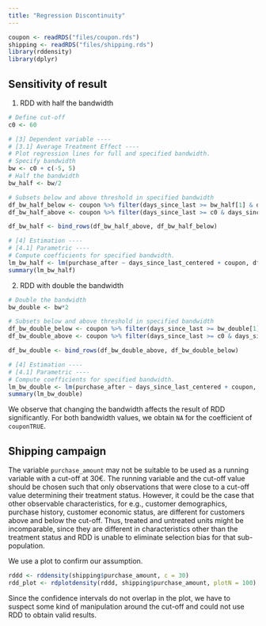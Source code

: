 ```yaml
---
title: "Regression Discontinuity"
---
```


```r
coupon <- readRDS("files/coupon.rds")
shipping <- readRDS("files/shipping.rds")
library(rddensity)
library(dplyr)
```

## Sensitivity of result

1. RDD with half the bandwidth
```r
# Define cut-off
c0 <- 60

# [3] Dependent variable ----
# [3.1] Average Treatment Effect ----
# Plot regression lines for full and specified bandwidth.
# Specify bandwidth
bw <- c0 + c(-5, 5)
# Half the bandwidth
bw_half <- bw/2

# Subsets below and above threshold in specified bandwidth
df_bw_half_below <- coupon %>% filter(days_since_last >= bw_half[1] & days_since_last < c0)
df_bw_half_above <- coupon %>% filter(days_since_last >= c0 & days_since_last <= bw_half[2])

df_bw_half <- bind_rows(df_bw_half_above, df_bw_half_below)

# [4] Estimation ----
# [4.1] Parametric ----
# Compute coefficients for specified bandwidth.
lm_bw_half <- lm(purchase_after ~ days_since_last_centered + coupon, df_bw_half)
summary(lm_bw_half)
```

2. RDD with double the bandwidth
```r
# Double the bandwidth
bw_double <- bw*2

# Subsets below and above threshold in specified bandwidth
df_bw_double_below <- coupon %>% filter(days_since_last >= bw_double[1] & days_since_last < c0)
df_bw_double_above <- coupon %>% filter(days_since_last >= c0 & days_since_last <= bw_double[2])

df_bw_double <- bind_rows(df_bw_double_above, df_bw_double_below)

# [4] Estimation ----
# [4.1] Parametric ----
# Compute coefficients for specified bandwidth.
lm_bw_double <- lm(purchase_after ~ days_since_last_centered + coupon, df_bw_double)
summary(lm_bw_double)
```

We observe that changing the bandwidth affects the result of RDD significantly. For both bandwidth values, we obtain `NA` for the coefficient of `couponTRUE`.

## Shipping campaign

The variable `purchase_amount` may not be suitable to be used as a running variable with a cut-off at 30€. The running variable and the cut-off value should be chosen such that only observations that were close to a cut-off value determining their treatment status. However, it could be the case that other observable characteristics, for e.g., customer demographics, purchase history, customer economic status, are different for customers above and below the cut-off. Thus, treated and untreated units might be incomparable, since they are different in characteristics other than the treatment status and RDD is unable to eliminate selection bias for that sub-population.

We use a plot to confirm our assumption.
```r
rddd <- rddensity(shipping$purchase_amount, c = 30)
rdd_plot <- rdplotdensity(rddd, shipping$purchase_amount, plotN = 100)
```
Since the confidence intervals do not overlap in the plot, we have to suspect some kind of manipulation around the cut-off and could not use RDD to obtain valid results.

